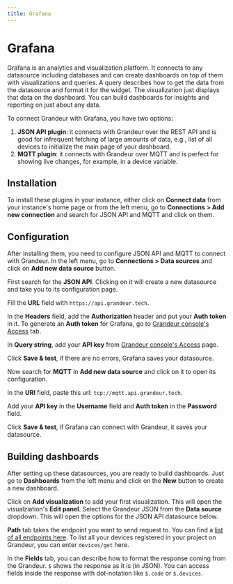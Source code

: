 ```yaml
---
title: Grafana
---
```


# Grafana

Grafana is an analytics and visualization platform. It connects to any datasource including databases and can create dashboards on top of them with visualizations and queries. A query describes how to get the data from the datasource and format it for the widget. The visualization just displays that data on the dashboard. You can build dashboards for insights and reporting on just about any data.

To connect Grandeur with Grafana, you have two options:

1. **JSON API plugin**: it connects with Grandeur over the REST API and is good for infrequent fetching of large amounts of data, e.g., list of all devices to initialize the main page of your dashboard.
2. **MQTT plugin**: it connects with Grandeur over MQTT and is perfect for showing live changes, for example, in a device variable.

## Installation

To install these plugins in your instance, either click on **Connect data** from your instance's home page or from the left menu, go to **Connections > Add new connection** and search for JSON API and MQTT and click on them.

## Configuration

After installing them, you need to configure JSON API and MQTT to connect with Grandeur. In the left menu, go to **Connections > Data sources** and click on **Add new data source** button.

First search for the **JSON API**. Clicking on it will create a new datasource and take you to its configuration page.

Fill the **URL** field with `https://api.grandeur.tech`.

In the **Headers** field, add the **Authorization** header and put your **Auth token** in it. To generate an **Auth token** for Grafana, go to [Grandeur console's Access](https://console.grandeur.dev/access) tab.

In **Query string**, add your **API key** from [Grandeur console's Access](https://console.grandeur.dev/access) page.

Click **Save & test**, if there are no errors, Grafana saves your datasource.

<ReactPlayer playing controls volume={0} width={832} height={468} url="/demos/grafana-setup-json-datasource.webm" />

Now search for **MQTT** in **Add new data source** and click on it to open its configuration.

In the **URI** field, paste this url: `tcp://mqtt.api.grandeur.tech`.

Add your **API key** in the **Username** field and **Auth token** in the **Password** field.

Click **Save & test**, if Grafana can connect with Grandeur, it saves your datasource.

<ReactPlayer playing controls volume={0} width={832} height={468} url="/demos/grafana-setup-mqtt-datasource.webm" />

## Building dashboards

After setting up these datasources, you are ready to build dashboards. Just go to **Dashboards** from the left menu and click on the **New** button to create a new dashboard.

<ReactPlayer playing controls volume={0} width={832} height={468} url="/demos/grafana-create-new-dashboard.webm" />

Click on **Add visualization** to add your first visualization. This will open the visualziation's **Edit panel**. Select the Grandeur JSON from the **Data source** dropdown. This will open the options for the JSON API datasource below.

**Path** tab takes the endpoint you want to send request to. You can find a [list of all endpoints here](/references/rest-api). To list all your devices registered in your project on Grandeur, you can enter `devices/get` here.

In the **Fields** tab, you can describe how to format the response coming from the Grandeur. `$` shows the response as it is (in JSON). You can access fields inside the response with dot-notation like `$.code` or `$.devices`.

<ReactPlayer playing controls volume={0} width={832} height={468} url="/demos/grafana-widget-list-all-devices.webm" />
